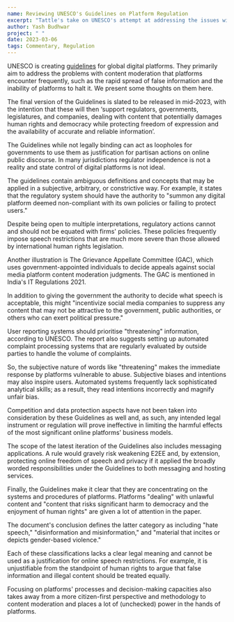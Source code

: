 ```yaml
---
name: Reviewing UNESCO's Guidelines on Platform Regulation
excerpt: "Tattle's take on UNESCO's attempt at addressing the issues with content moderation"
author: Yash Budhwar
project: " "
date: 2023-03-06
tags: Commentary, Regulation
---
```


UNESCO is creating [guidelines](https://unesdoc.unesco.org/ark:/48223/pf0000384031.locale=en) for global digital platforms. They primarily aim
to address the problems with content moderation that platforms encounter frequently, such as the rapid spread of false information and the
inability of platforms to halt it. We present some thoughts on them here.

The final version of the Guidelines is slated to be released in mid-2023, with the intention that these will then ‘support regulators, governments,
legislatures, and companies, dealing with content that potentially damages human rights and democracy while protecting freedom of expression and
the availability of accurate and reliable information’.

The Guidelines while not legally binding can act as loopholes for governments to use them as justification for partisan actions on online public
discourse. In many jurisdictions regulator independence is not a reality and state control of digital platforms is not ideal.

The guidelines contain ambiguous definitions and concepts that may be applied in a subjective, arbitrary, or constrictive way. For example,
it states that the regulatory system should have the authority to "summon any digital platform deemed non-compliant with its own policies
or failing to protect users."

Despite being open to multiple interpretations, regulatory actions cannot and should not be equated with firms' policies. These policies
frequently impose speech restrictions that are much more severe than those allowed by international human rights legislation.

Another illustration is The Grievance Appellate Committee (GAC), which uses government-appointed individuals to decide appeals against
social media platform content moderation judgments. The GAC is mentioned in India's IT Regulations 2021.

In addition to giving the government the authority to decide what speech is acceptable, this might "incentivize social media companies to
suppress any content that may not be attractive to the government, public authorities, or others who can exert political pressure."

User reporting systems should prioritise "threatening" information, according to UNESCO. The report also suggests setting up automated complaint
processing systems that are regularly evaluated by outside parties to handle the volume of complaints.

So, the subjective nature of words like "threatening" makes the immediate response by platforms vulnerable to abuse. Subjective biases and
intentions may also inspire users. Automated systems frequently lack sophisticated analytical skills; as a result, they read intentions incorrectly
and magnify unfair bias.

Competition and data protection aspects have not been taken into consideration by these Guidelines as well and, as such, any intended
legal instrument or regulation will prove ineffective in limiting the harmful effects of the most significant online platforms’ business models.

The scope of the latest iteration of the Guidelines also includes messaging applications. A rule would gravely risk weakening E2EE and, by
extension, protecting online freedom of speech and privacy if it applied the broadly worded responsibilities under the Guidelines to both messaging
and hosting services.

Finally, the Guidelines make it clear that they are concentrating on the systems and procedures of platforms. Platforms "dealing" with unlawful
content and "content that risks significant harm to democracy and the enjoyment of human rights" are given a lot of attention in the paper.

The document's conclusion defines the latter category as including "hate speech," "disinformation and misinformation," and "material that incites
or depicts gender-based violence."

Each of these classifications lacks a clear legal meaning and cannot be used as a justification for online speech restrictions. For example, it
is unjustifiable from the standpoint of human rights to argue that false information and illegal content should be treated equally.

Focusing on platforms' processes and decision-making capacities also takes away from a more citizen-first perspective and methodology to content
moderation and places a lot of (unchecked) power in the hands of platforms.
